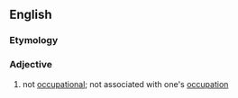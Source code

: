 ==English==

===Etymology===
{{root|en|ine-pro|*keh₂p-}}
{{affix|en|non-|occupational}}

===Adjective===
{{en-adj|-}}

# not [[occupational]]; not associated with one's [[occupation]]